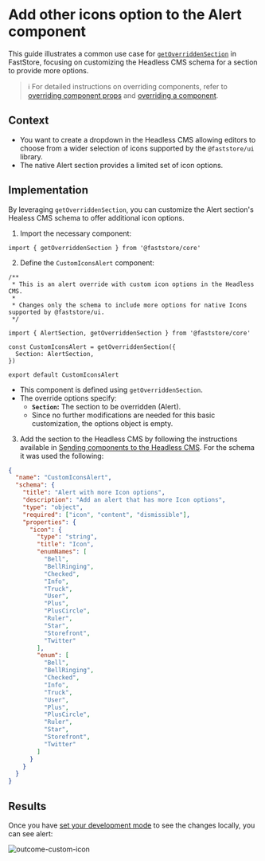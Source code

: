 # Add other icons option to the Alert component

This guide illustrates a common use case for [`getOverriddenSection`](/docs/building-sections/overrides/specification) in FastStore, focusing on customizing the Headless CMS schema for a section to provide more options.

> ℹ️ For detailed instructions on overriding components, refer to [overriding component props](https://developers.vtex.com/docs/guides/faststore/overrides-component-props) and [overriding a component](https://developers.vtex.com/docs/guides/faststore/overrides-native-component).

## Context

- You want to create a dropdown in the Headless CMS allowing editors to choose from a wider selection of icons supported by the `@faststore/ui` library.
- The native Alert section provides a limited set of icon options.

## Implementation

By leveraging `getOverriddenSection`, you can customize the Alert section's Healess CMS schema to offer additional icon options.

1. Import the necessary component:

```tsx
import { getOverriddenSection } from '@faststore/core'
```

2. Define the `CustomIconsAlert` component:

```tsx
/**
 * This is an alert override with custom icon options in the Headless CMS.
 *
 * Changes only the schema to include more options for native Icons supported by @faststore/ui.
 */

import { AlertSection, getOverriddenSection } from '@faststore/core'

const CustomIconsAlert = getOverriddenSection({
  Section: AlertSection,
})

export default CustomIconsAlert
```

- This component is defined using `getOverriddenSection`.
- The override options specify:
  - **`Section`:** The section to be overridden (Alert).
  - Since no further modifications are needed for this basic customization, the options object is empty.

3. Add the section to the Headless CMS by following the instructions available in [Sending components to the Headless CMS](/docs/building-sections/overrides/sending-components-to-the-headless-cms).
   For the schema it was used the following:

```json
{
  "name": "CustomIconsAlert",
  "schema": {
    "title": "Alert with more Icon options",
    "description": "Add an alert that has more Icon options",
    "type": "object",
    "required": ["icon", "content", "dismissible"],
    "properties": {
      "icon": {
        "type": "string",
        "title": "Icon",
        "enumNames": [
          "Bell",
          "BellRinging",
          "Checked",
          "Info",
          "Truck",
          "User",
          "Plus",
          "PlusCircle",
          "Ruler",
          "Star",
          "Storefront",
          "Twitter"
        ],
        "enum": [
          "Bell",
          "BellRinging",
          "Checked",
          "Info",
          "Truck",
          "User",
          "Plus",
          "PlusCircle",
          "Ruler",
          "Star",
          "Storefront",
          "Twitter"
        ]
      }
    }
  }
}
```

## Results

Once you have [set your development mode](/docs/building-sections/overrides/sending-components-to-the-headless-cms#previewing-changes-in-the-development-mode) to see the changes locally, you can see
alert:

![outcome-custom-icon](https://vtexhelp.vtexassets.com/assets/docs/src/custom-icons___767df43d9ef17d6b48602ffc15dd999f.png)
